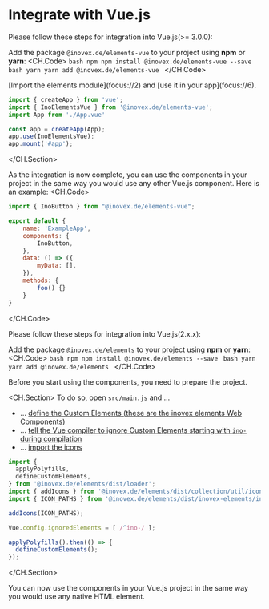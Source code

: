 
# Integrate with Vue.js

<MenuSection title="Integratie with Vue.js 3">

  Please follow these steps for integration into Vue.js(>= 3.0.0):

</MenuSection>
<MenuSection title="Install `@inovex.de/elements-vue`">

  <StepIndicator step="1">Add the package `@inovex.de/elements-vue` to your project using **npm** or **yarn**:</StepIndicator>
  <CH.Code>
    ```bash npm
    npm install @inovex.de/elements-vue --save
    ```
    ```bash yarn
    yarn add @inovex.de/elements-vue
    ```
  </CH.Code>

</MenuSection>

<MenuSection title="Prepare the Project">
  <CH.Section>
  <StepIndicator step="2">[Import the elements module](focus://2) and [use it in your app](focus://6).</StepIndicator>

  ```javascript main.js
  import { createApp } from 'vue';
  import { InoElementsVue } from '@inovex.de/elements-vue';
  import App from './App.vue'

  const app = createApp(App);
  app.use(InoElementsVue);
  app.mount('#app');

  ```
  </CH.Section>
</MenuSection>

<MenuSection title="Ready for use">

  As the integration is now complete, you can use the components in your project in the same way you would use any other Vue.js component.
  Here is an example:
  <CH.Code>
  ```javascript app.vue
  import { InoButton } from "@inovex.de/elements-vue";

  export default {
      name: 'ExampleApp',
      components: {
          InoButton,
      },
      data: () => ({
          myData: [],
      }),
      methods: {
          foo() {}
      }
  }
  ```
  </CH.Code>
</MenuSection>

<MenuSection title="Integrate with Vue.js 2">
  Please follow these steps for integration into Vue.js(2.x.x):
</MenuSection>

<MenuSection title="Install `@inovex.de/elements`">

  <StepIndicator step="1">Add the package `@inovex.de/elements` to your project using **npm** or **yarn**:</StepIndicator>
  <CH.Code>
    ```bash npm
    npm install @inovex.de/elements --save
    ```
    ```bash yarn
    yarn add @inovex.de/elements
    ```
  </CH.Code>
</MenuSection>

<MenuSection title="Prepare the Project for Vue.js 2">
  <StepIndicator step="2">Before you start using the components, you need to prepare the project.</StepIndicator>
  
  <CH.Section>
  To do so, open `src/main.js` and ...
  - ... [define the Custom Elements (these are the inovex elements Web Components)](focus://1:4,12:14)
  - ... [tell the Vue compiler to ignore Custom Elements starting with `ino-` during compilation](focus://10)
  - ... [import the icons](focus://5:8)

  ```javascript main.js
  import {
    applyPolyfills,
    defineCustomElements,
  } from '@inovex.de/elements/dist/loader';
  import { addIcons } from '@inovex.de/elements/dist/collection/util/icons';
  import { ICON_PATHS } from '@inovex.de/elements/dist/inovex-elements/ino-icon/index.esm.js';

  addIcons(ICON_PATHS);

  Vue.config.ignoredElements = [ /^ino-/ ];

  applyPolyfills().then(() => {
    defineCustomElements();
  });
  ```
  </CH.Section>
</MenuSection>

<MenuSection title="Use the Components">

  You can now use the components in your Vue.js project in the same way you would use any native HTML element.
</MenuSection>

